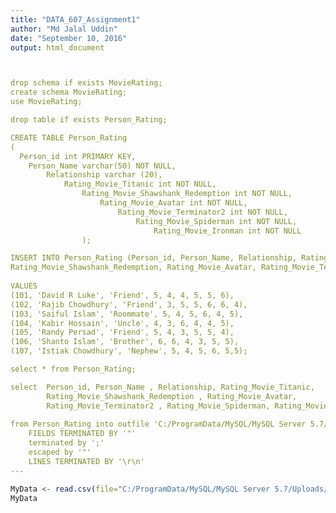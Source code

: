 ---
title: "DATA_607_Assignment1"
author: "Md Jalal Uddin"
date: "September 10, 2016"
output: html_document



drop schema if exists MovieRating;
create schema MovieRating;
use MovieRating;

drop table if exists Person_Rating;

CREATE TABLE Person_Rating
(
  Person_id int PRIMARY KEY,
	Person_Name varchar(50) NOT NULL,
		Relationship varchar (20),
			Rating_Movie_Titanic int NOT NULL,
				Rating_Movie_Shawshank_Redemption int NOT NULL,
					Rating_Movie_Avatar int NOT NULL,
						Rating_Movie_Terminator2 int NOT NULL,
							Rating_Movie_Spiderman int NOT NULL,
								Rating_Movie_Ironman int NOT NULL
                );

INSERT INTO Person_Rating (Person_id, Person_Name, Relationship, Rating_Movie_Titanic, 
Rating_Movie_Shawshank_Redemption, Rating_Movie_Avatar, Rating_Movie_Terminator2, Rating_Movie_Spiderman, Rating_Movie_Ironman)
 
VALUES 
(101, 'David R Luke', 'Friend', 5, 4, 4, 5, 5, 6),
(102, 'Rajib Chowdhury', 'Friend', 3, 5, 5, 6, 6, 4),
(103, 'Saiful Islam', 'Roommate', 5, 4, 5, 6, 4, 5),
(104, 'Kabir Hossain', 'Uncle', 4, 3, 6, 4, 4, 5),
(105, 'Randy Persad', 'Friend', 5, 4, 3, 5, 5, 4),
(106, 'Shanto Islam', 'Brother', 6, 6, 4, 3, 5, 5),
(107, 'Istiak Chowdhury', 'Nephew', 5, 4, 5, 6, 5,5);

select * from Person_Rating;

select  Person_id, Person_Name , Relationship, Rating_Movie_Titanic,
	    Rating_Movie_Shawshank_Redemption , Rating_Movie_Avatar,
	    Rating_Movie_Terminator2 , Rating_Movie_Spiderman, Rating_Movie_Ironman 
        
from Person_Rating into outfile 'C:/ProgramData/MySQL/MySQL Server 5.7/Uploads/Movie_Rating4.csv'
    FIELDS TERMINATED BY '"'
    terminated by ';'
    escaped by '"'
    LINES TERMINATED BY '\r\n'
---
```{r}
MyData <- read.csv(file="C:/ProgramData/MySQL/MySQL Server 5.7/Uploads/Movie_Rating4.csv", header=TRUE, sep=",")
MyData

```

